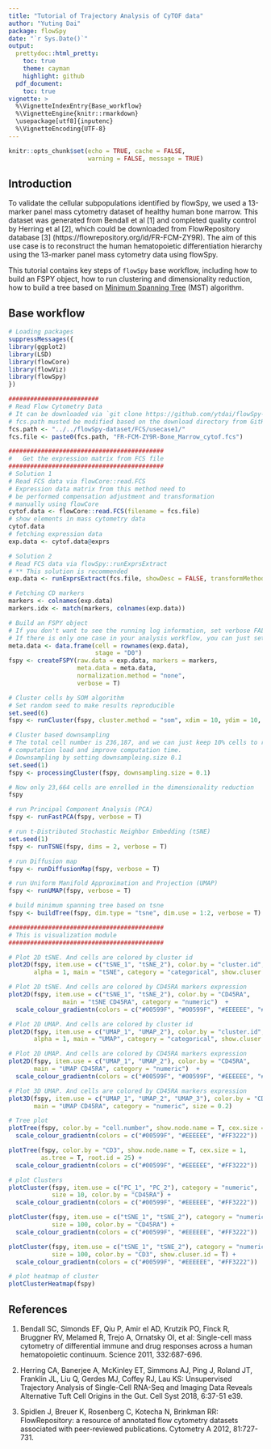 ```yaml
---
title: "Tutorial of Trajectory Analysis of CyTOF data"
author: "Yuting Dai"
package: flowSpy
date: "`r Sys.Date()`"
output:
  prettydoc::html_pretty:
    toc: true
    theme: cayman
    highlight: github
  pdf_document:
    toc: true
vignette: >
  %\VignetteIndexEntry{Base_workflow}
  %\VignetteEngine{knitr::rmarkdown}
  \usepackage[utf8]{inputenc}
  %\VignetteEncoding{UTF-8}
---
```


```r
knitr::opts_chunk$set(echo = TRUE, cache = FALSE, 
                      warning = FALSE, message = TRUE)
```

## Introduction

To validate the cellular subpopulations identified by flowSpy, we used a 13-marker panel mass cytometry dataset of healthy human bone marrow. This dataset was generated from Bendall et al [1] and completed quality control by Herring et al [2], which could be downloaded from FlowRepository database [3] (https://flowrepository.org/id/FR-FCM-ZY9R). The aim of this use case is to reconstruct the human hematopoietic differentiation hierarchy using the 13-marker panel mass cytometry data using flowSpy.

This tutorial contains key steps of `flowSpy` base workflow, including how to build an FSPY object, how to run clustering and dimensionality reduction, how to build a tree based on [Minimum Spanning Tree](https://en.wikipedia.org/wiki/Minimum_spanning_tree) (MST) algorithm. 

## Base workflow

``` r

# Loading packages
suppressMessages({
library(ggplot2)
library(LSD)
library(flowCore)
library(flowViz)
library(flowSpy)
})

#########################
# Read Flow Cytometry Data
# It can be downloaded via `git clone https://github.com/ytdai/flowSpy-dataset.git` 
# fcs.path musted be modified based on the download directory from GitHub
fcs.path <- "../../flowSpy-dataset/FCS/usecase1/"
fcs.file <- paste0(fcs.path, "FR-FCM-ZY9R-Bone_Marrow_cytof.fcs")

###########################################
#   Get the expression matrix from FCS file
###########################################
# Solution 1
# Read FCS data via flowCore::read.FCS
# Expression data matrix from this method need to
# be performed compensation adjustment and transformation
# manually using flowCore
cytof.data <- flowCore::read.FCS(filename = fcs.file)
# show elements in mass cytometry data
cytof.data
# fetching expression data 
exp.data <- cytof.data@exprs

# Solution 2
# Read FCS data via flowSpy::runExprsExtract
# ** This solution is recommended
exp.data <- runExprsExtract(fcs.file, showDesc = FALSE, transformMethod = "autoLgcl")

# Fetching CD markers
markers <- colnames(exp.data)
markers.idx <- match(markers, colnames(exp.data))

# Build an FSPY object
# If you don't want to see the running log information, set verbose FALSE
# If there is only one case in your analysis workflow, you can just set stage "D0"
meta.data <- data.frame(cell = rownames(exp.data),
                        stage = "D0")
fspy <- createFSPY(raw.data = exp.data, markers = markers,
                   meta.data = meta.data,
                   normalization.method = "none",
                   verbose = T)

# Cluster cells by SOM algorithm
# Set random seed to make results reproducible
set.seed(6)
fspy <- runCluster(fspy, cluster.method = "som", xdim = 10, ydim = 10, verbose = T)

# Cluster based downsampling
# The total cell number is 236,187, and we can just keep 10% cells to reduce 
# computation load and improve computation time.
# Downsampling by setting downsampleing.size 0.1
set.seed(1)
fspy <- processingCluster(fspy, downsampling.size = 0.1)

# Now only 23,664 cells are enrolled in the dimensionality reduction
fspy

# run Principal Component Analysis (PCA)
fspy <- runFastPCA(fspy, verbose = T)

# run t-Distributed Stochastic Neighbor Embedding (tSNE)
set.seed(1)
fspy <- runTSNE(fspy, dims = 2, verbose = T)

# run Diffusion map
fspy <- runDiffusionMap(fspy, verbose = T)

# run Uniform Manifold Approximation and Projection (UMAP)
fspy <- runUMAP(fspy, verbose = T)

# build minimum spanning tree based on tsne
fspy <- buildTree(fspy, dim.type = "tsne", dim.use = 1:2, verbose = T)

###########################################
# This is visualization module
###########################################

# Plot 2D tSNE. And cells are colored by cluster id
plot2D(fspy, item.use = c("tSNE_1", "tSNE_2"), color.by = "cluster.id", 
       alpha = 1, main = "tSNE", category = "categorical", show.cluser.id = T)

# Plot 2D tSNE. And cells are colored by CD45RA markers expression
plot2D(fspy, item.use = c("tSNE_1", "tSNE_2"), color.by = "CD45RA", 
               main = "tSNE CD45RA", category = "numeric")  + 
  scale_colour_gradientn(colors = c("#00599F", "#00599F", "#EEEEEE", "#FF3222", "#FF3222"))

# Plot 2D UMAP. And cells are colored by cluster id
plot2D(fspy, item.use = c("UMAP_1", "UMAP_2"), color.by = "cluster.id", 
       alpha = 1, main = "UMAP", category = "categorical", show.cluser.id = T)

# Plot 2D UMAP. And cells are colored by CD45RA markers expression
plot2D(fspy, item.use = c("UMAP_1", "UMAP_2"), color.by = "CD45RA", 
       main = "UMAP CD45RA", category = "numeric")  + 
  scale_colour_gradientn(colors = c("#00599F", "#00599F", "#EEEEEE", "#FF3222", "#FF3222"))

# Plot 3D UMAP. And cells are colored by CD45RA markers expression
plot3D(fspy, item.use = c("UMAP_1", "UMAP_2", "UMAP_3"), color.by = "CD45RA", 
       main = "UMAP CD45RA", category = "numeric", size = 0.2)

# Tree plot
plotTree(fspy, color.by = "cell.number", show.node.name = T, cex.size = 1) + 
  scale_colour_gradientn(colors = c("#00599F", "#EEEEEE", "#FF3222"))

plotTree(fspy, color.by = "CD3", show.node.name = T, cex.size = 1, 
         as.tree = T, root.id = 25) + 
  scale_colour_gradientn(colors = c("#00599F", "#EEEEEE", "#FF3222"))

# plot Clusters 
plotCluster(fspy, item.use = c("PC_1", "PC_2"), category = "numeric",
            size = 10, color.by = "CD45RA") + 
  scale_colour_gradientn(colors = c("#00599F", "#EEEEEE", "#FF3222"))

plotCluster(fspy, item.use = c("tSNE_1", "tSNE_2"), category = "numeric",
            size = 100, color.by = "CD45RA") + 
  scale_colour_gradientn(colors = c("#00599F", "#EEEEEE", "#FF3222"))

plotCluster(fspy, item.use = c("tSNE_1", "tSNE_2"), category = "numeric",
            size = 100, color.by = "CD3", show.cluser.id = T) + 
  scale_colour_gradientn(colors = c("#00599F", "#EEEEEE", "#FF3222"))

# plot heatmap of cluster
plotClusterHeatmap(fspy)


```

## References

1.	Bendall SC, Simonds EF, Qiu P, Amir el AD, Krutzik PO, Finck R, Bruggner RV, Melamed R, Trejo A, Ornatsky OI, et al: Single-cell mass cytometry of differential immune and drug responses across a human hematopoietic continuum. Science 2011, 332:687-696.

2.	Herring CA, Banerjee A, McKinley ET, Simmons AJ, Ping J, Roland JT, Franklin JL, Liu Q, Gerdes MJ, Coffey RJ, Lau KS: Unsupervised Trajectory Analysis of Single-Cell RNA-Seq and Imaging Data Reveals Alternative Tuft Cell Origins in the Gut. Cell Syst 2018, 6:37-51 e39.

3.	Spidlen J, Breuer K, Rosenberg C, Kotecha N, Brinkman RR: FlowRepository: a resource of annotated flow cytometry datasets associated with peer-reviewed publications. Cytometry A 2012, 81:727-731.













